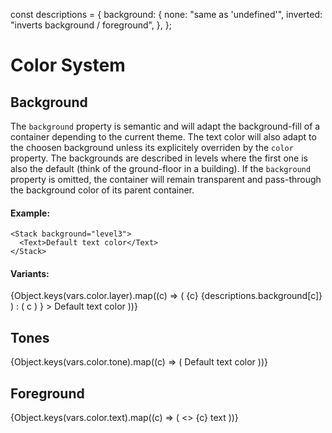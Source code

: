 const descriptions = {
  background: {
    none: "same as 'undefined'",
    inverted: "inverts background / foreground",
  },
};

<Meta title="Style Guide/Colors" />

# Color System

## Background

The `background` property is semantic and will adapt the background-fill of a container
depending to the current theme. The text color will also adapt to the choosen background
unless its explicitely overriden by the `color` property.
The backgrounds are described in levels where the first one is also the default (think of the
ground-floor in a building).
If the `background` property is omitted, the container will remain transparent and
pass-through the background color of its parent container.

<h4>Example:</h4>

```tsx
<Stack background="level3">
  <Text>Default text color</Text>
</Stack>
```

<h4>Variants:</h4>

<Box>
  {Object.keys(vars.color.layer).map((c) => (
    <Row
      key={c}
      label={
        descriptions.background[c] ? (
          <>
            <Text>{c}</Text>
            <Text color="gray2">{descriptions.background[c]}</Text>
          </>
        ) : (
          c
        )
      }
    >
      <StoryContainer background={c}>
        <Paragraph>Default text color</Paragraph>
      </StoryContainer>
    </Row>
  ))}
</Box>

## Tones

<Box>
  {Object.keys(vars.color.tone).map((c) => (
    <Row key={c} label={c}>
      <StoryContainer background={c}>
        <Paragraph>Default text color</Paragraph>
      </StoryContainer>
    </Row>
  ))}
</Box>

## Foreground

<Box>
  {Object.keys(vars.color.text).map((c) => (
    <Row key={c} label={c}>
      <StoryContainer
        background={
          c.match(/inverted|overlay/i)
            ? "inverted"
            : c.match(/tone/i)
            ? "etherum"
            : "default"
        }
        direction="row"
        centerContent
        gap="md"
      >
        <>
          <Icon color={c} />
          <Paragraph textTransform="capitalize" color={c}>
            {c} text
          </Paragraph>
        </>
      </StoryContainer>
    </Row>
  ))}
</Box>
